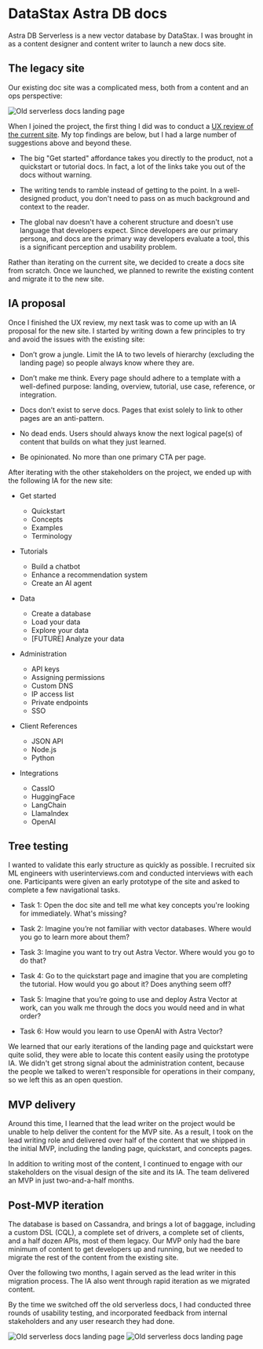 

<SEO title="DataStax Astra DB docs"/>

# DataStax Astra DB docs

Astra DB Serverless is a new vector database by DataStax.
I was brought in as a content designer and content writer to launch a new docs site.

## The legacy site

Our existing doc site was a complicated mess, both from a content and an ops perspective:

<img src={OldLandingPage} alt="Old serverless docs landing page" class="border" />

When I joined the project, the first thing I did was to conduct a <a href="https://docs.google.com/document/d/1WzvFuYboq0mBvtNf7eQhr3Hva3DfqOZrppjdK5OHNt4/edit?usp=sharing">UX review of the current site</a>.
My top findings are below, but I had a large number of suggestions above and beyond these.

* The big "Get started" affordance takes you directly to the product, not a quickstart or tutorial docs.
In fact, a lot of the links take you out of the docs without warning.

* The writing tends to ramble instead of getting to the point.
In a well-designed product, you don't need to pass on as much background and context to the reader.

* The global nav doesn't have a coherent structure and doesn't use language that developers expect.
Since developers are our primary persona, and docs are the primary way developers evaluate a tool, this is a significant perception and usability problem.

Rather than iterating on the current site, we decided to create a docs site from scratch.
Once we launched, we planned to rewrite the existing content and migrate it to the new site.

## IA proposal

Once I finished the UX review, my next task was to come up with an IA proposal for the new site.
I started by writing down a few principles to try and avoid the issues with the existing site:

* Don’t grow a jungle. Limit the IA to two levels of hierarchy (excluding the landing page) so people always know where they are.

* Don’t make me think. Every page should adhere to a template with a well-defined purpose: landing, overview, tutorial, use case, reference, or integration.

* Docs don’t exist to serve docs. Pages that exist solely to link to other pages are an anti-pattern.

* No dead ends. Users should always know the next logical page(s) of content that builds on what they just learned.

* Be opinionated. No more than one primary CTA per page.

After iterating with the other stakeholders on the project, we ended up with the following IA for the new site:

* Get started

  * Quickstart
  * Concepts
  * Examples
  * Terminology

* Tutorials

  * Build a chatbot
  * Enhance a recommendation system
  * Create an AI agent

* Data

  * Create a database
  * Load your data
  * Explore your data
  * [FUTURE] Analyze your data

* Administration

  * API keys
  * Assigning permissions
  * Custom DNS
  * IP access list
  * Private endpoints
  * SSO

* Client References

  * JSON API
  * Node.js
  * Python

* Integrations

  * CassIO
  * HuggingFace
  * LangChain
  * LlamaIndex
  * OpenAI

## Tree testing

I wanted to validate this early structure as quickly as possible.
I recruited six ML engineers with userinterviews.com and conducted interviews with each one.
Participants were given an early prototype of the site and asked to complete a few navigational tasks.

* Task 1: Open the doc site and tell me what key concepts you're looking for immediately. What's missing?

* Task 2: Imagine you’re not familiar with vector databases. Where would you go to learn more about them?

* Task 3: Imagine you want to try out Astra Vector. Where would you go to do that?

* Task 4: Go to the quickstart page and imagine that you are completing the tutorial. How would you go about it? Does anything seem off?

* Task 5: Imagine that you’re going to use and deploy Astra Vector at work, can you walk me through the docs you would need and in what order?

* Task 6: How would you learn to use OpenAI with Astra Vector?

We learned that our early iterations of the landing page and quickstart were quite solid, they were able to locate this content easily using the prototype IA.
We didn't get strong signal about the administration content, because the people we talked to weren't responsible for operations in their company, so we left this as an open question.

## MVP delivery

Around this time, I learned that the lead writer on the project would be unable to help deliver the content for the MVP site.
As a result, I took on the lead writing role and delivered over half of the content that we shipped in the initial MVP, including the landing page, quickstart, and concepts pages.

In addition to writing most of the content, I continued to engage with our stakeholders on the visual design of the site and its IA.
The team delivered an MVP in just two-and-a-half months.

## Post-MVP iteration

The database is based on Cassandra, and brings a lot of baggage, including a custom DSL (CQL), a complete set of drivers, a complete set of clients, and a half dozen APIs, most of them legacy.
Our MVP only had the bare minimum of content to get developers up and running, but we needed to migrate the rest of the content from the existing site.

Over the following two months, I again served as the lead writer in this migration process.
The IA also went through rapid iteration as we migrated content.

By the time we switched off the old serverless docs, I had conducted three rounds of usability testing, and incorporated feedback from internal stakeholders and any user research they had done.

<img src={NewLandingPage} alt="Old serverless docs landing page" class="border" />

<img src={NewQuickstartPage} alt="Old serverless docs landing page" class="border" />